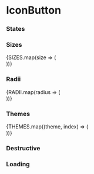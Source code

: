 


<Meta title="Components|Buttons/IconButton" decorators={[withKnobs]} component={IconButton} />

# IconButton

<Story name="Knobs">
  <IconButton
    isDestructive={boolean('isDestructive', false)}
    disabled={boolean('disabled', false)}
    isLoading={boolean('isLoading', false)}
    theme={options('theme', arrayToOptions(THEMES), undefined, {
      display: 'inline-radio',
    })}
    size={options('size', arrayToOptions(SIZES), undefined, {
      display: 'inline-radio',
    })}
    radius={options('radius', arrayToOptions(RADII), undefined, {
      display: 'inline-radio',
    })}
    label={text('label', undefined)}
    Icon={StarFilledIcon}
  />
</Story>

<Props of={IconButton} />

### States

<Preview>
  <Story name="States">
    <React.Fragment>
    <div className="display--inlineBlock margin--right--half margin--bottom--half">
      <IconButton
        Icon={Icons[0]}
      />
    </div>
    <div className="display--inlineBlock margin--right--half margin--bottom--half">
      <IconButton
        isActive
        Icon={Icons[0]}
      />
    </div>
    <div className="display--inlineBlock margin--right--half margin--bottom--half">
      <IconButton
        disabled
        Icon={Icons[0]}
      />
    </div>
    </React.Fragment>
  </Story>
</Preview>

### Sizes

<Preview>
  <Story name="Sizes">
    {SIZES.map(size => (
      <div className="display--inlineBlock margin--right--half margin--bottom--half">
        <IconButton
          size={size}
          Icon={Icons[0]}
        />
      </div>
    ))}
  </Story>
</Preview>

### Radii

<Preview>
  <Story name="Radii">
    {RADII.map(radius => (
      <div className="display--inlineBlock margin--right--half margin--bottom--half">
        <IconButton
          theme={THEMES[0]}
          radius={radius}
          Icon={Icons[0]}
        />
      </div>
    ))}
  </Story>
</Preview>

### Themes

<Preview>
  <Story name="Themes">
    {THEMES.map((theme, index) => (
      <div className="display--inlineBlock margin--right--half margin--bottom--half">
        <IconButton
          theme={theme}
          Icon={Icons[0]}
       />
      </div>
    ))}
  </Story>
</Preview>

### Destructive

<Preview>
  <Story name="Destructive">
    <IconButton
      isDestructive
      Icon={Icons[0]}
    />
  </Story>
</Preview>

### Loading

<Preview>
  <Story name="Loading">
    <IconButton
      isLoading
      Icon={Icons[0]}
    />
  </Story>
</Preview>